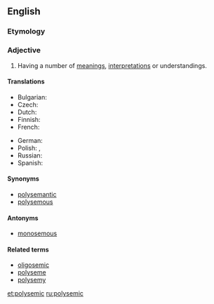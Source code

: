 ==English==

===Etymology===
{{suffix|polyseme|ic|lang=en}}

===Adjective===
{{en-adj}}

# {{context|linguistics|lang=en}} Having a number of [[meaning]]s, [[interpretation]]s or understandings.

====Translations====
{{trans-top|having a number of meanings, interpretations or understandings}}
* Bulgarian: {{t+|bg|многозначен|tr=mnogoznáčen|sc=Cyrl}}
* Czech: {{t+|cs|polysémický|m}}
* Dutch: {{t+|nl|polyseem}}
* Finnish: {{t+|fi|monimerkityksinen}}
* French: {{t+|fr|polysémique}}
{{trans-mid}}
* German: {{t+|de|mehrdeutig}}
* Polish: {{t|pl|polisemiczny|m}}, {{t|pl|wieloznaczny|m}}
* Russian: {{t+|ru|многозначный|tr=mnogoznáčnyj|sc=Cyrl}}
* Spanish: {{t+|es|polisémico}}
{{trans-bottom}}

====Synonyms====
* [[polysemantic]]
* [[polysemous]]

====Antonyms====
* [[monosemous]]

====Related terms====
* [[oligosemic]]
* [[polyseme]]
* [[polysemy]]

[[et:polysemic]]
[[ru:polysemic]]